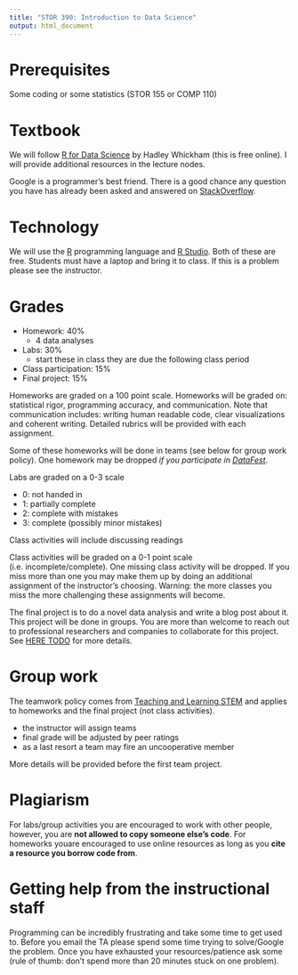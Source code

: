 ```yaml
---
title: "STOR 390: Introduction to Data Science"
output: html_document
---
```


# Prerequisites
Some coding or some statistics (STOR 155 or COMP 110)

# Textbook
We will follow [R for Data Science](http://r4ds.had.co.nz/) by Hadley Whickham (this is free online). I will provide additional resources in the lecture nodes.

Google is a programmer's best friend. There is a good chance any question you have has already been asked and answered on [StackOverflow](http://stackoverflow.com/).

# Technology
We will use the [R](https://www.r-project.org/about.html) programming language and [R Studio](https://www.rstudio.com/). Both of these are free. Students must have a laptop and bring it to class. If this is a problem please see the instructor.

# Grades
- Homework: 40%
    - 4 data analyses
- Labs: 30%
    - start these in class they are due the following class period
- Class participation: 15%
- Final project: 15%

Homeworks are graded on a 100 point scale. Homeworks will be graded on: statistical rigor, programming accuracy, and communication. Note that communication includes: writing human readable code, clear visualizations and coherent writing. Detailed rubrics will be provided with each assignment. 

Some of these homeworks will be done in teams (see below for group work policy). One homework may be dropped *if you participate in [DataFest](http://www2.stat.duke.edu/datafest/)*. 

Labs are graded on a 0-3 scale

- 0: not handed in
- 1: partially complete
- 2: complete with mistakes
- 3: complete (possibly minor mistakes)

Class activities will include discussing readings

Class activities will be graded on a 0-1 point scale (i.e. incomplete/complete). One missing class activity will be dropped. If you miss more than one you may make them up by doing an additional assignment of the instructor's choosing. Warning: the more classes you miss the more challenging these assignments will become.

The final project is to do a novel data analysis and write a blog post about it. This project will be done in groups. You are more than welcome to reach out to professional researchers and companies to collaborate for this project. See [HERE TODO]() for more details. 

# Group work
The teamwork policy comes from [Teaching and Learning STEM](http://www.wiley.com/WileyCDA/WileyTitle/productCd-1118925815.html) and applies to homeworks and the final project (not class activities).

- the instructor will assign teams
- final grade will be adjusted by peer ratings
- as a last resort a team may fire an uncooperative member

More details will be provided before the first team project.

# Plagiarism

For labs/group activities you are encouraged to work with other people, however, you are **not allowed to copy someone else's code**. For homeworks youare encouraged to use online resources as long as you **cite a resource you borrow code from**. 


# Getting help from the instructional staff
Programming can be incredibly frustrating and take some time to get used to. Before you email the TA please spend some time trying to solve/Google the problem. Once you have exhausted your resources/patience ask some (rule of thumb: don't spend more than 20 minutes stuck on one problem).
